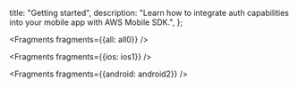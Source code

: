   title: "Getting started",
  description: "Learn how to integrate auth capabilities into your mobile app with AWS Mobile SDK.",
};


<Fragments fragments={{all: all0}} />


<Fragments fragments={{ios: ios1}} />


<Fragments fragments={{android: android2}} />